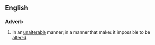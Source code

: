 ==English==
===Adverb===
{{en-adv}}
# In an [[unalterable]] manner; in a manner that makes it impossible to be [[alter#Verb|alter]]ed.